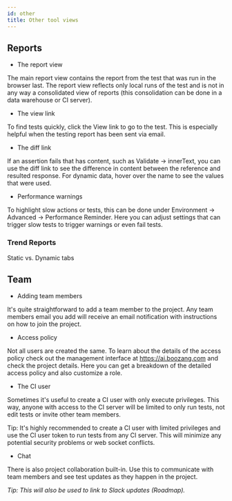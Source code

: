 ```yaml
---
id: other
title: Other tool views
---
```


## Reports

<!-- ![report](../images/report.png) -->

- The report view

The main report view contains the report from the test that was run in the browser last. The report view reflects only local runs of the test and is not in any way a consolidated view of reports (this consolidation can be done in a data warehouse or CI server). 

- The view link

To find tests quickly, click the View link to go to the test. This is especially helpful when the testing report has been sent via email. 

- The diff link

If an assertion fails that has content, such as Validate -> innerText, you can use the diff link to see the difference in content between the reference and resulted response. For dynamic data, hover over the name to see the values that were used. 

- Performance warnings

To highlight slow actions or tests, this can be done under Environment -> Advanced -> Performance Reminder. Here you can adjust settings that can trigger slow tests to trigger warnings or even fail tests. 

<!-- ![team](../images/team.png) -->

### Trend Reports


<YouTubeEmbed embedId="P77WuCKTXiA">Static vs. Dynamic tabs</YouTubeEmbed>


## Team

- Adding team members

It's quite straightforward to add a team member to the project. Any team members email you add will receive an email notification with instructions on how to join the project.

- Access policy

Not all users are created the same. To learn about the details of the access policy check out the management interface at https://ai.boozang.com and check the project details. Here you can get a breakdown of the detailed access policy and also customize a role.

- The CI user

Sometimes it's useful to create a CI user with only execute privileges. This way, anyone with access to the CI server will be limited to only run tests, not edit tests or invite other team members.

Tip: It's highly recommended to create a CI user with limited privileges and use the CI user token to run tests from any CI server. This will minimize any potential security problems or web socket conflicts. 

- Chat

There is also project collaboration built-in. Use this to communicate with team members and see test updates as they happen in the project.

*Tip: This will also be used to link to Slack updates (Roadmap).* 